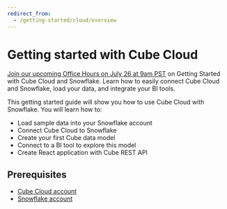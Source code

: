 ```yaml
---
redirect_from:
  - /getting-started/cloud/overview
---
```


# Getting started with Cube Cloud

<InfoBox heading="Get Started with Cube Cloud & Snowflake">

[Join our upcoming Office Hours on July 26 at 9am PST](https://cube.dev/events/unlock-data-cube-snowflake)
on Getting Started with Cube Cloud and Snowflake. Learn how to easily connect
Cube Cloud and Snowflake, load your data, and integrate your BI tools.

</InfoBox>

This getting started guide will show you how to use Cube Cloud with Snowflake.
You will learn how to:

- Load sample data into your Snowflake account
- Connect Cube Cloud to Snowflake
- Create your first Cube data model
- Connect to a BI tool to explore this model
- Create React application with Cube REST API

## Prerequisites

- [Cube Cloud account](https://cubecloud.dev/auth/signup)
- [Snowflake account](https://signup.snowflake.com/)
